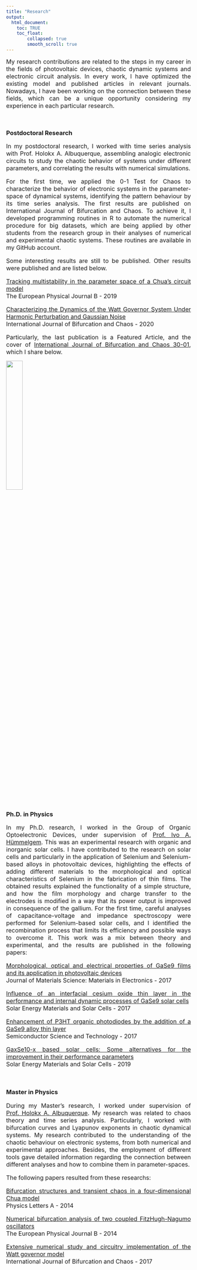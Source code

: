 ```yaml
---
title: "Research"
output:
  html_document:
    toc: TRUE
    toc_float:
        collapsed: true
        smooth_scroll: true
---
```

  
<style>
body {
text-align: justify}
</style>

<font size="3"> My research contributions are related to the steps in my career in the fields of photovoltaic devices, chaotic dynamic systems and electronic circuit analysis. In every work, I have optimized the existing model and published articles in relevant journals. Nowadays, I have been working on the connection between these fields, which can be a unique opportunity considering my experience in each particular research.

</font>  

<br>

### Postdoctoral Research

<font size="3"> In my postdoctoral research, I worked with time series analysis with Prof. Holokx A. Albuquerque, assembling analogic electronic circuits to study the chaotic behavior of systems under different parameters, and correlating the results with numerical simulations. 

For the first time, we applied the 0-1 Test for Chaos to characterize the behavior of electronic systems in the parameter-space of dynamical systems, identifying the pattern behaviour by its time series analysis. The first results are published on International Journal of Bifurcation and Chaos. To achieve it, I developed programming routines in R to automate the numerical procedure for big datasets, which are being applied by other students from the research group in their analyses of numerical and experimental chaotic systems. These routines are available in my GitHub account.

Some interesting results are still to be published. Other results were published and are listed below.  

<i class="fa fa-file"></i> [Tracking multistability in the parameter space of a Chua’s circuit model](https://link.springer.com/article/10.1140/epjb/e2019-90749-x)  
The European Physical Journal B - 2019  

<i class="fa fa-file"></i> [Characterizing the Dynamics of the Watt Governor System Under Harmonic Perturbation and Gaussian Noise](https://www.worldscientific.com/doi/abs/10.1142/S0218127420300013)  
International Journal of Bifurcation and Chaos - 2020  

Particularly, the last publication is a Featured Article, and the cover of [International Journal of Bifurcation and Chaos 30-01](https://www.worldscientific.com/toc/ijbc/30/01), which I share below. </font>

<img src="images/cover_ijbc_2020.jpg" style="width:30%; border:0px solid; margin-right: 20px" align="center">  

<br>

### Ph.D. in Physics  

<font size="3"> In my Ph.D. research, I worked in the Group of Organic Optoelectronic Devices, under supervision of [Prof. Ivo A. Hümmelgem](http://fisica.ufpr.br/pagina_ppgf_english/info_ivo.html). This was an experimental research with organic and inorganic solar cells. I have contributed to the research on solar cells and particularly in the application of Selenium and Selenium-based alloys in photovoltaic devices, highlighting the effects of adding different materials to the morphological and optical characteristics of Selenium in the fabrication of thin films. The obtained results explained the functionality of a simple structure, and how the film morphology and charge transfer to the electrodes is modified in a way that its power output is improved in consequence of the gallium. For the first time, careful analyses of capacitance-voltage and impedance spectroscopy were performed for Selenium-based solar cells, and I identified the recombination process that limits its efficiency and possible ways to overcome it. 
This work was a mix between theory and experimental, and the results are published in the following papers:

<i class="fa fa-file"></i> [Morphological, optical and electrical properties of GaSe9 films and its application in photovoltaic devices](https://link.springer.com/article/10.1007/s10854-016-5794-5)  
Journal of Materials Science: Materials in Electronics - 2017  

<i class="fa fa-file"></i> [Influence of an interfacial cesium oxide thin layer in the performance and internal dynamic processes of GaSe9 solar cells](https://www.sciencedirect.com/science/article/pii/S0927024817303215)  
Solar Energy Materials and Solar Cells - 2017  

<i class="fa fa-file"></i> [Enhancement of P3HT organic photodiodes by the addition of a GaSe9 alloy thin layer ](https://iopscience.iop.org/article/10.1088/1361-6641/aa74fe/meta)  
Semiconductor Science and Technology - 2017  
 
<i class="fa fa-file"></i> [GaxSe10-x based solar cells: Some alternatives for the improvement in their performance parameters](https://www.sciencedirect.com/science/article/pii/S0927024819300029)  
Solar Energy Materials and Solar Cells - 2019 

</font> 

<br>

### Master in Physics  

<font size="3"> During my Master's research, I worked under supervision of [Prof. Holokx A. Albuquerque](https://www.udesc.br/professor/holokx.albuquerque). My research was related to chaos theory and time series analysis. Particularly, I worked with bifurcation curves and Lyapunov exponents in chaotic dynamical systems. My research contributed to the understanding of the chaotic behaviour on electronic systems, from both numerical and experimental approaches. Besides, the employment of different tools gave detailed information regarding the connection between different analyses and how to combine them in parameter-spaces.

The following papers resulted from these researchs:  

<i class="fa fa-file"></i> [Bifurcation structures and transient chaos in a four-dimensional Chua model](https://www.sciencedirect.com/science/article/pii/S0375960113010384)  
Physics Letters A - 2014  

<i class="fa fa-file"></i> [Numerical bifurcation analysis of two coupled FitzHugh-Nagumo oscillators](https://link.springer.com/article/10.1140/epjb/e2014-50170-9)  
The European Physical Journal B - 2014  

<i class="fa fa-file"></i> [Extensive numerical study and circuitry implementation of the Watt governor model](https://www.worldscientific.com/doi/abs/10.1142/S0218127417501759)  
International Journal of Bifurcation and Chaos - 2017 </font> 

